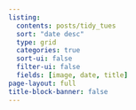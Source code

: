 ```yaml
---
listing:
  contents: posts/tidy_tues
  sort: "date desc"
  type: grid
  categories: true
  sort-ui: false
  filter-ui: false
  fields: [image, date, title]
page-layout: full
title-block-banner: false
---
```


